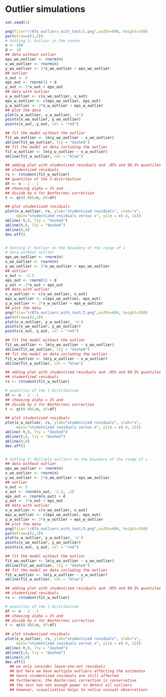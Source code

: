 # Outlier simulations
```r
set.seed(1)

png(file="r/07a_outliers_with_test/1.png",width=600, height=350)
par(mfrow=c(1,2))
# Setting 1: Outlier in the center
n <- 100
d <- 10
## data without outlier
eps_wo_outlier <- rnorm(n)
x_wo_outlier <- rnorm(n)
y_wo_outlier <- 2*x_wo_outlier + eps_wo_outlier
## outlier
x_out <- 0
eps_out <- rnorm(1) + d
y_out <- 2*x_out + eps_out
## data with outlier
x_w_outlier <- c(x_wo_outlier, x_out)
eps_w_outlier <- c(eps_wo_outlier, eps_out)
y_w_outlier <- 2*x_w_outlier + eps_w_outlier
## plot the data
plot(x_w_outlier, y_w_outlier, 'n')
points(x_wo_outlier, y_wo_outlier)
points(x_out, y_out, col = "red")

## fit the model without the outlier
fit_wo_outlier <- lm(y_wo_outlier ~ x_wo_outlier)
abline(fit_wo_outlier, lty = "dashed")
## fit the model on data including the outlier
fit_w_outlier <- lm(y_w_outlier ~ x_w_outlier)
abline(fit_w_outlier, col = "blue")

## adding plot with studentized residuals and .05% and 99.5% quantiles
## studentized residuals
rs <- rstudent(fit_w_outlier)
## quantiles of the t-distribution
df <- n - 2 - 1
## choosing alpha = 1% and
## divide by n for Bonferroni correction
t <- qt(0.005/n, df=df)

## plot studentized residuals
plot(x_w_outlier, rs, ylab="studentized residuals", xlab="x",
     main="studentized residuals versus x", ylim = c(-4, 11))
abline(-t,0, lty = "dashed")
abline(t,0, lty = "dashed")
abline(0,0)
dev.off()


# Setting 2: Outlier on the boundary of the range of x
# data without outlier
eps_wo_outlier <- rnorm(n)
x_wo_outlier <- rnorm(n)
y_wo_outlier <- 2*x_wo_outlier + eps_wo_outlier
## outlier
x_out <- -2.5
eps_out <- rnorm(1) + d
y_out <- 2*x_out + eps_out
## data with outlier
x_w_outlier <- c(x_wo_outlier, x_out)
eps_w_outlier <- c(eps_wo_outlier, eps_out)
y_w_outlier <- 2*x_w_outlier + eps_w_outlier
## plot the data
png(file="r/07a_outliers_with_test/2.png",width=600, height=350)
par(mfrow=c(1,2))
plot(x_w_outlier, y_w_outlier, 'n')
points(x_wo_outlier, y_wo_outlier)
points(x_out, y_out, col = "red")

## fit the model without the outlier
fit_wo_outlier <- lm(y_wo_outlier ~ x_wo_outlier)
abline(fit_wo_outlier, lty = "dashed")
## fit the model on data including the outlier
fit_w_outlier <- lm(y_w_outlier ~ x_w_outlier)
abline(fit_w_outlier, col = "blue")

## adding plot with studentized residuals and .05% and 99.5% quantiles
## studentized residuals
rs <- rstudent(fit_w_outlier)

# quantiles of the t-distribution
df <- n - 2 - 1
## choosing alpha = 1% and
## divide by n for Bonferroni correction
t <- qt(0.005/n, df=df)

## plot studentized residuals
plot(x_w_outlier, rs, ylab="studentized residuals", xlab="x",
     main="studentized residuals versus x", ylim = c(-4, 11))
abline(-t,0, lty = "dashed")
abline(t,0, lty = "dashed")
abline(0,0)
dev.off()


# Setting 3: Multiple outliers on the boundary of the range of x
## data without outlier
eps_wo_outlier <- rnorm(n)
x_wo_outlier <- rnorm(n)
y_wo_outlier <- 2*x_wo_outlier + eps_wo_outlier
## outlier
n_out <- 5
x_out <- rnorm(n_out, -2.5, .1)
eps_out <- rnorm(n_out) + d
y_out <- 2*x_out + eps_out
## data with outlier
x_w_outlier <- c(x_wo_outlier, x_out)
eps_w_outlier <- c(eps_wo_outlier, eps_out)
y_w_outlier <- 2*x_w_outlier + eps_w_outlier
## plot the data
png(file="r/07a_outliers_with_test/3.png",width=600, height=350)
par(mfrow=c(1,2))
plot(x_w_outlier, y_w_outlier, 'n')
points(x_wo_outlier, y_wo_outlier)
points(x_out, y_out, col = "red")

## fit the model without the outlier
fit_wo_outlier <- lm(y_wo_outlier ~ x_wo_outlier)
abline(fit_wo_outlier, lty = "dashed")
## fit the model on data including the outlier
fit_w_outlier <- lm(y_w_outlier ~ x_w_outlier)
abline(fit_w_outlier, col = "blue")

## adding plot with studentized residuals and .05% and 99.5% quantiles
## studentized residuals
rs <- rstudent(fit_w_outlier)

# quantiles of the t-distribution
df <- n - 2 - 1
## choosing alpha = 1% and
## divide by n for Bonferroni correction
t <- qt(0.005/n, df=df)

## plot studentized residuals
plot(x_w_outlier, rs, ylab="studentized residuals", xlab="x",
     main="studentized residuals versus x", ylim = c(-4, 11))
abline(-t,0, lty = "dashed")
abline(t,0, lty = "dashed")
abline(0,0)
dev.off()
  ## we only consider leave-one-out residuals
  ## but here we have multiple outliers affecting the estimates
  ## hence studentized residuals are still affected
  ## furthermore, the Bonferroni correction is conservative
  ## the test has not enough power to detect all outliers
  ## however, visualization helps to notice unusual observations
```
